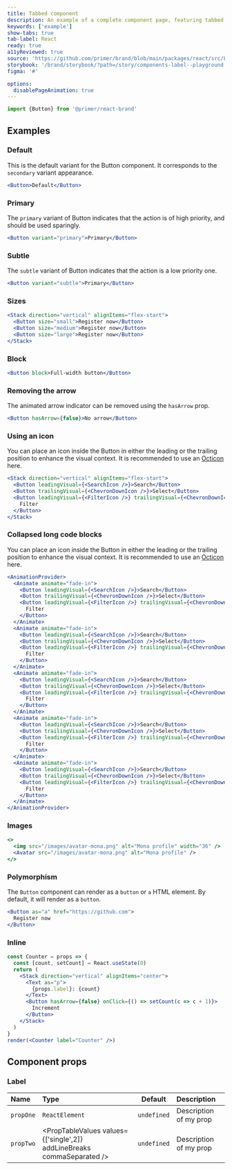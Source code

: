 ```yaml
---
title: Tabbed component
description: An example of a complete component page, featuring tabbed content, descriptions, prop tables and editable code snippets.
keywords: ['example']
show-tabs: true
tab-label: React
ready: true
a11yReviewed: true
source: 'https://github.com/primer/brand/blob/main/packages/react/src/Label/Label.tsx'
storybook: '/brand/storybook/?path=/story/components-label--playground'
figma: '#'

options:
  disablePageAnimation: true
---
```


```js copy
import {Button} from '@primer/react-brand'
```

## Examples

### Default

This is the default variant for the Button component. It corresponds to the `secondary` variant appearance.

```jsx live
<Button>Default</Button>
```

### Primary

The `primary` variant of Button indicates that the action is of high priority, and should be used sparingly.

```jsx live
<Button variant="primary">Primary</Button>
```

### Subtle

The `subtle` variant of Button indicates that the action is a low priority one.

```jsx live
<Button variant="subtle">Primary</Button>
```

### Sizes

```jsx live
<Stack direction="vertical" alignItems="flex-start">
  <Button size="small">Register now</Button>
  <Button size="medium">Register now</Button>
  <Button size="large">Register now</Button>
</Stack>
```

### Block

```jsx live
<Button block>Full-width button</Button>
```

### Removing the arrow

The animated arrow indicator can be removed using the `hasArrow` prop.

```jsx live
<Button hasArrow={false}>No arrow</Button>
```

### Using an icon

You can place an icon inside the Button in either the leading or the trailing position to enhance the visual context. It is recommended to use an [Octicon](https://primer.style/octicons) here.

```jsx live
<Stack direction="vertical" alignItems="flex-start">
  <Button leadingVisual={<SearchIcon />}>Search</Button>
  <Button trailingVisual={<ChevronDownIcon />}>Select</Button>
  <Button leadingVisual={<FilterIcon />} trailingVisual={<ChevronDownIcon />}>
    Filter
  </Button>
</Stack>
```

### Collapsed long code blocks

You can place an icon inside the Button in either the leading or the trailing position to enhance the visual context. It is recommended to use an [Octicon](https://primer.style/octicons) here.

```jsx live
<AnimationProvider>
  <Animate animate="fade-in">
    <Button leadingVisual={<SearchIcon />}>Search</Button>
    <Button trailingVisual={<ChevronDownIcon />}>Select</Button>
    <Button leadingVisual={<FilterIcon />} trailingVisual={<ChevronDownIcon />}>
      Filter
    </Button>
  </Animate>
  <Animate animate="fade-in">
    <Button leadingVisual={<SearchIcon />}>Search</Button>
    <Button trailingVisual={<ChevronDownIcon />}>Select</Button>
    <Button leadingVisual={<FilterIcon />} trailingVisual={<ChevronDownIcon />}>
      Filter
    </Button>
  </Animate>
  <Animate animate="fade-in">
    <Button leadingVisual={<SearchIcon />}>Search</Button>
    <Button trailingVisual={<ChevronDownIcon />}>Select</Button>
    <Button leadingVisual={<FilterIcon />} trailingVisual={<ChevronDownIcon />}>
      Filter
    </Button>
  </Animate>
  <Animate animate="fade-in">
    <Button leadingVisual={<SearchIcon />}>Search</Button>
    <Button trailingVisual={<ChevronDownIcon />}>Select</Button>
    <Button leadingVisual={<FilterIcon />} trailingVisual={<ChevronDownIcon />}>
      Filter
    </Button>
  </Animate>
  <Animate animate="fade-in">
    <Button leadingVisual={<SearchIcon />}>Search</Button>
    <Button trailingVisual={<ChevronDownIcon />}>Select</Button>
    <Button leadingVisual={<FilterIcon />} trailingVisual={<ChevronDownIcon />}>
      Filter
    </Button>
  </Animate>
</AnimationProvider>
```

### Images

```jsx live
<>
  <img src="/images/avatar-mona.png" alt="Mona profile" width="36" />
  <Avatar src="/images/avatar-mona.png" alt="Mona profile" />
</>
```

### Polymorphism

The `Button` component can render as a `button` or `a` HTML element. By default, it will render as a `button`.

```jsx live
<Button as="a" href="https://github.com">
  Register now
</Button>
```

### Inline

```jsx filename="noinline"
const Counter = props => {
  const [count, setCount] = React.useState(0)
  return (
    <Stack direction="vertical" alignItems="center">
      <Text as="p">
        {props.label}: {count}
      </Text>
      <Button hasArrow={false} onClick={() => setCount(c => c + 1)}>
        Increment
      </Button>
    </Stack>
  )
}
render(<Counter label="Counter" />)
```

## Component props

### Label

| Name      | Type                                                                   |   Default   | Description            |
| :-------- | :--------------------------------------------------------------------- | :---------: | :--------------------- |
| `propOne` | `ReactElement`                                                         | `undefined` | Description of my prop |
| `propTwo` | <PropTableValues values={['single',2]} addLineBreaks commaSeparated /> | `undefined` | Description of my prop |
